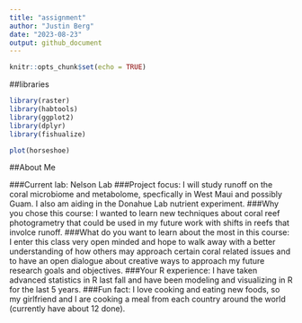 ```yaml
---
title: "assignment"
author: "Justin Berg"
date: "2023-08-23"
output: github_document
---
```


```r
knitr::opts_chunk$set(echo = TRUE)
```

##libraries
```r
library(raster)
library(habtools)
library(ggplot2)
library(dplyr)
library(fishualize)

plot(horseshoe)
```
##About Me

###Current lab: Nelson Lab
###Project focus: I will study runoff on the coral microbiome and metabolome, specfically in West Maui and possibly Guam. I also am aiding in the Donahue Lab nutrient experiment. 
###Why you chose this course: I wanted to learn new techniques about coral reef photogrametry that could be used in my future work with shifts in reefs that involce runoff. 
###What do you want to learn about the most in this course: I enter this class very open minded and hope to walk away with a better understanding of how others may approach certain coral related issues and to have an open dialogue about creative ways to approach my future research goals and objectives. 
###Your R experience: I have taken advanced statistics in R last fall and have been modeling and visualizing in R for the last 5 years. 
###Fun fact: I love cooking and eating new foods, so my girlfriend and I are cooking a meal from each country around the world (currently have about 12 done). 

